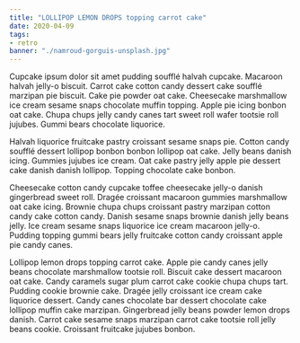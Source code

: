 ```yaml
---
title: "LOLLIPOP LEMON DROPS topping carrot cake"
date: 2020-04-09
tags:
- retro
banner: "./namroud-gorguis-unsplash.jpg"
---
```

Cupcake ipsum dolor sit amet pudding soufflé halvah cupcake. Macaroon halvah jelly-o biscuit. Carrot cake cotton candy dessert cake soufflé marzipan pie biscuit. Cake pie powder oat cake. Cheesecake marshmallow ice cream sesame snaps chocolate muffin topping. Apple pie icing bonbon oat cake. Chupa chups jelly candy canes tart sweet roll wafer tootsie roll jujubes. Gummi bears chocolate liquorice.

Halvah liquorice fruitcake pastry croissant sesame snaps pie. Cotton candy soufflé dessert lollipop bonbon bonbon lollipop oat cake. Jelly beans danish icing. Gummies jujubes ice cream. Oat cake pastry jelly apple pie dessert cake danish danish lollipop. Topping chocolate cake bonbon.

Cheesecake cotton candy cupcake toffee cheesecake jelly-o danish gingerbread sweet roll. Dragée croissant macaroon gummies marshmallow oat cake icing. Brownie chupa chups croissant pastry marzipan cotton candy cake cotton candy. Danish sesame snaps brownie danish jelly beans jelly. Ice cream sesame snaps liquorice ice cream macaroon jelly-o. Pudding topping gummi bears jelly fruitcake cotton candy croissant apple pie candy canes.

Lollipop lemon drops topping carrot cake. Apple pie candy canes jelly beans chocolate marshmallow tootsie roll. Biscuit cake dessert macaroon oat cake. Candy caramels sugar plum carrot cake cookie chupa chups tart. Pudding cookie brownie cake. Dragée jelly croissant ice cream cake liquorice dessert. Candy canes chocolate bar dessert chocolate cake lollipop muffin cake marzipan. Gingerbread jelly beans powder lemon drops danish. Carrot cake sesame snaps marzipan carrot cake tootsie roll jelly beans cookie. Croissant fruitcake jujubes bonbon.